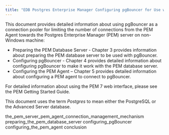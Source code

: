 ```yaml
---
title: "EDB Postgres Enterprise Manager Configuring pgBouncer for Use with PEM Agents"
---
```




This document provides detailed information about using pgBouncer as a connection pooler for limiting the number of connections from the PEM Agent towards the Postgres Enterprise Manager (PEM) server on non-Windows machine:

  - Preparing the PEM Database Server - Chapter 3 provides information about preparing the PEM database server to be used with pgBouncer.
  - Configuring pgBouncer - Chapter 4 provides detailed information about configuring pgBouncer to make it work with the PEM database server.
  - Configuring the PEM Agent – Chapter 5 provides detailed information about configuring a PEM agent to connect to pgBouncer.

For detailed information about using the PEM 7 web interface, please see the PEM Getting Started Guide.

This document uses the term *Postgres* to mean either the PostgreSQL or the Advanced Server database.

<div class="toctree" data-maxdepth="3">

the_pem_server_pem_agent_connection_management_mechanism preparing_the_pem_database_server configuring_pgBouncer configuring_the_pem_agent conclusion

</div>
